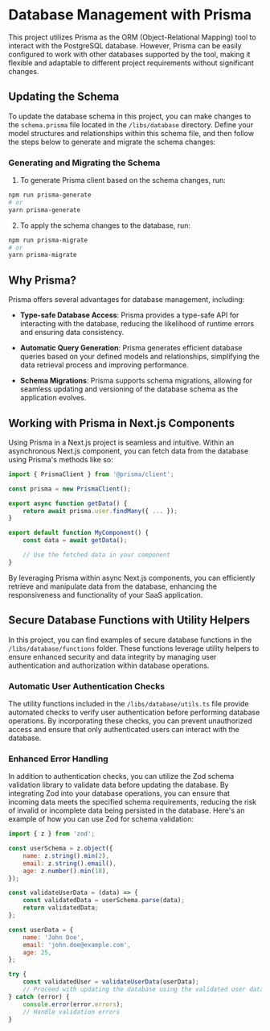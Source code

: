 # Database Management with Prisma

This project utilizes Prisma as the ORM (Object-Relational Mapping) tool to interact with the PostgreSQL database. However, Prisma can be easily configured to work with other databases supported by the tool, making it flexible and adaptable to different project requirements without significant changes.

## Updating the Schema

To update the database schema in this project, you can make changes to the `schema.prisma` file located in the `/libs/database` directory. Define your model structures and relationships within this schema file, and then follow the steps below to generate and migrate the schema changes:

### Generating and Migrating the Schema

1. To generate Prisma client based on the schema changes, run:

```bash
npm run prisma-generate
# or
yarn prisma-generate
```

2. To apply the schema changes to the database, run:

```bash
npm run prisma-migrate
# or
yarn prisma-migrate
```

## Why Prisma?

Prisma offers several advantages for database management, including:

-   **Type-safe Database Access**: Prisma provides a type-safe API for interacting with the database, reducing the likelihood of runtime errors and ensuring data consistency.

-   **Automatic Query Generation**: Prisma generates efficient database queries based on your defined models and relationships, simplifying the data retrieval process and improving performance.

-   **Schema Migrations**: Prisma supports schema migrations, allowing for seamless updating and versioning of the database schema as the application evolves.

## Working with Prisma in Next.js Components

Using Prisma in a Next.js project is seamless and intuitive. Within an asynchronous Next.js component, you can fetch data from the database using Prisma's methods like so:

```javascript
import { PrismaClient } from '@prisma/client';

const prisma = new PrismaClient();

export async function getData() {
    return await prisma.user.findMany({ ... });
}

export default function MyComponent() {
    const data = await getData();

    // Use the fetched data in your component
}
```

By leveraging Prisma within async Next.js components, you can efficiently retrieve and manipulate data from the database, enhancing the responsiveness and functionality of your SaaS application.

## Secure Database Functions with Utility Helpers

In this project, you can find examples of secure database functions in the `/libs/database/functions` folder. These functions leverage utility helpers to ensure enhanced security and data integrity by managing user authentication and authorization within database operations.

### Automatic User Authentication Checks

The utility functions included in the `/libs/database/utils.ts` file provide automated checks to verify user authentication before performing database operations. By incorporating these checks, you can prevent unauthorized access and ensure that only authenticated users can interact with the database.

### Enhanced Error Handling

In addition to authentication checks, you can utilize the Zod schema validation library to validate data before updating the database. By integrating Zod into your database operations, you can ensure that incoming data meets the specified schema requirements, reducing the risk of invalid or incomplete data being persisted in the database. Here's an example of how you can use Zod for schema validation:

```javascript
import { z } from 'zod';

const userSchema = z.object({
    name: z.string().min(2),
    email: z.string().email(),
    age: z.number().min(18),
});

const validateUserData = (data) => {
    const validatedData = userSchema.parse(data);
    return validatedData;
};

const userData = {
    name: 'John Doe',
    email: 'john.doe@example.com',
    age: 25,
};

try {
    const validatedUser = validateUserData(userData);
    // Proceed with updating the database using the validated user data
} catch (error) {
    console.error(error.errors);
    // Handle validation errors
}
```
